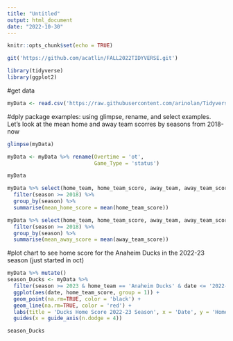 ```yaml
---
title: "Untitled"
output: html_document
date: "2022-10-30"
---
```


```r
knitr::opts_chunk$set(echo = TRUE)

```

```r
git('https://github.com/acatlin/FALL2022TIDYVERSE.git')
```

```r
library(tidyverse)
library(ggplot2)
```

#get data
```r
myData <- read.csv('https://raw.githubusercontent.com/arinolan/Tidyverse-Create/main/nhl_elo.csv')

```

#dply package examples: using glimpse, rename, and select examples. Let's look at the mean home and away team scorres by seasons from 2018-now
```r
glimpse(myData)
```

```r
myData <- myData %>% rename(Overtime = 'ot',
                            Game_Type = 'status')

myData
```

```r
myData %>% select(home_team, home_team_score, away_team, away_team_score, season, playoff) %>%
  filter(season >= 2018) %>%
  group_by(season) %>%
  summarise(mean_home_score = mean(home_team_score))

myData %>% select(home_team, home_team_score, away_team, away_team_score, season, playoff) %>%
  filter(season >= 2018) %>%
  group_by(season) %>%
  summarise(mean_away_score = mean(away_team_score))

```

#plot chart to see home score for the Anaheim Ducks in the 2022-23 season (just started in oct)
```r
myData %>% mutate()
season_Ducks <- myData %>%
  filter(season >= 2023 & home_team == 'Anaheim Ducks' & date <= '2022-10-30' ) %>%
  ggplot(aes(date, home_team_score, group = 1)) + 
  geom_point(na.rm=TRUE, color = 'black') + 
  geom_line(na.rm=TRUE, color = 'red') + 
  labs(title = 'Ducks Home Score 2022-23 Season', x = 'Date', y = 'Home Score') + theme_classic() +
  guides(x = guide_axis(n.dodge = 4))

season_Ducks
  

```